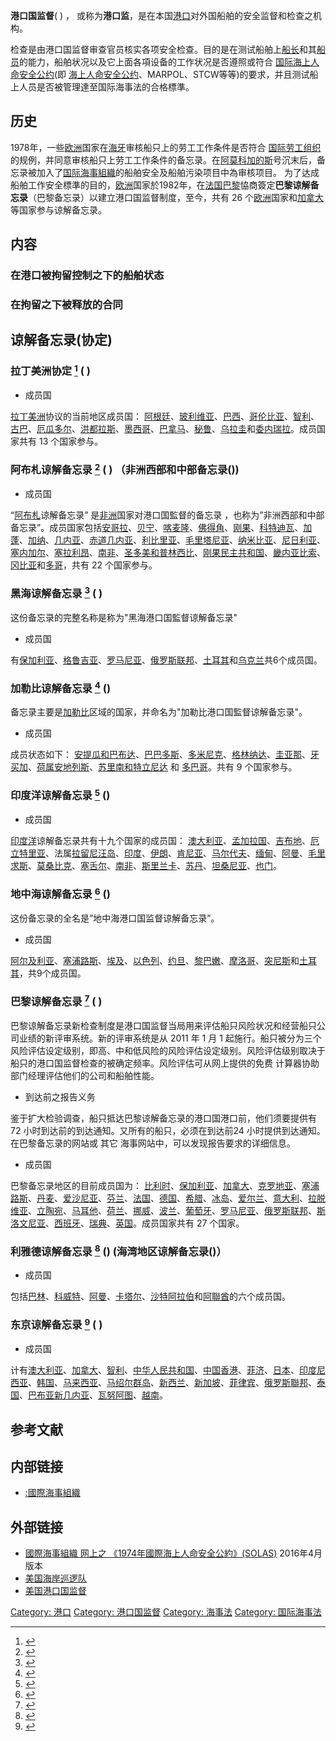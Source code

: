'''港口国监督'''( {{lang-en|'''Port State Control, PSC'''}} ) ， 或称为'''港口监'''，是在本国[[港口|港口]]对外国船舶的安全监督和检查之机构。

检查是由港口国监督审查官员核实各项安全检查。目的是在测试船舶上[[船长|船长]]和其[[船员|船员]]的能力，船舶状况以及它上面各項设备的工作状况是否遵照或符合 [[国际海上人命安全公约|国际海上人命安全公约]](即 [[海上人命安全公约|海上人命安全公约]]、MARPOL、STCW等等)的要求，并且测试船上人员是否被管理達至国际海事法的合格標準。

==历史==
1978年，一些[[欧洲|欧洲]]国家在[[海牙|海牙]]审核船只上的劳工工作条件是否符合 [[国际劳工组织|国际劳工组织]]的规例，并同意审核船只上劳工工作条件的备忘录。在[[阿莫科加的斯|阿莫科加的斯]]号沉末后，备忘录被加入了[[国际海事組織|国际海事組織]]的船舶安全及船舶污染项目中為审核项目。
为了达成船舶工作安全標準的目的，[[欧洲|欧洲]]国家於1982年，在[[法国|法国]][[巴黎|巴黎]]恊商簽定'''巴黎谅解备忘录'''（巴黎备忘录）以建立港口国监督制度，至今，共有 26 个[[欧洲|欧洲]]国家和[[加拿大|加拿大]]等国家参与谅解备忘录。


==内容==
===在港口被拘留控制之下的船舶状态===
===在拘留之下被释放的合同===

==谅解备忘录(协定)==
===拉丁美洲协定 <ref>{{cite web|url=http://www.acuerdolatino.int.ar/ciala/index.php|title=拉丁美洲協定|work=外部链接|accessdate=April 7, 2016|deadurl=yes|archiveurl=https://web.archive.org/web/20160415132805/http://www.acuerdolatino.int.ar/ciala/index.php|archivedate=2016年4月15日}}</ref> ({{lang-en| The Latin American Agreement on Port State Control of Vessels}} {{lang-es|Acuerdo de Viña del Mar Agreement}}) ===
*成员国
[[拉丁美洲|拉丁美洲]]协议的当前地区成员国： [[阿根廷|阿根廷]]、[[玻利维亚|玻利维亚]]、[[巴西|巴西]]、[[哥伦比亚|哥伦比亚]]、[[智利|智利]]、[[古巴|古巴]]、[[厄瓜多尔|厄瓜多尔]]、[[洪都拉斯|洪都拉斯]]、[[墨西哥|墨西哥]]、[[巴拿马|巴拿马]]、[[秘鲁|秘鲁]]、[[乌拉圭|乌拉圭]]和[[委内瑞拉|委内瑞拉]]。成员国家共有 13 个国家参与。

===阿布札谅解备忘录 <ref>{{cite web|url=http://www.abujamou.org/index.php|title=阿布札諒解備忘錄谅解备忘录（非洲西部和中部备忘录）|work=外部链接|accessdate=April 7, 2016|archive-date=2020-11-23|archive-url=https://web.archive.org/web/20201123220534/http://www.abujamou.org/index.php|dead-url=no}}</ref> ({{lang-en| Abuja MOU}} ) （非洲西部和中部备忘录({{lang-en|West and Central Africa MoU}}))===
*成员国
“[[阿布札|阿布札]]谅解备忘录” 是[[非洲|非洲]]国家对港口国監督的备忘录 ，也称为”非洲西部和中部备忘录”。成员国家包括[[安哥拉|安哥拉]]、[[贝宁|贝宁]]、[[喀麦隆|喀麦隆]]、[[佛得角|佛得角]]、[[刚果|刚果]]、[[科特迪瓦|科特迪瓦]]、[[加蓬|加蓬]]、[[加纳|加纳]]、[[几内亚|几内亚]]、[[赤道几内亚|赤道几内亚]]、[[利比里亚|利比里亚]]、[[毛里塔尼亚|毛里塔尼亚]]、[[纳米比亚|纳米比亚]]、[[尼日利亚|尼日利亚]]、[[塞内加尔|塞内加尔]]、[[塞拉利昂|塞拉利昂]]、[[南非|南非]]、[[圣多美和普林西比|圣多美和普林西比]]、[[刚果民主共和国|刚果民主共和国]]、[[畿内亚比索|畿内亚比索]]、[[冈比亚|冈比亚]]和[[多哥|多哥]]，共有 22 个国家参与。

===黑海谅解备忘录 <ref>{{cite web|url=http://www.bsmou.org/|title=黑海諒解備忘錄谅解备忘录|work=外部链接|accessdate=April 7, 2016|archive-date=2019-01-23|archive-url=https://web.archive.org/web/20190123100902/http://www.bsmou.org/|dead-url=no}}</ref> ({{lang-en| Black Sea MOU }} )===
这份备忘录的完整名称是称为"黑海港口国監督谅解备忘录"
*成员国
有[[保加利亚|保加利亚]]、[[格鲁吉亚|格鲁吉亚]]、[[罗马尼亚|罗马尼亚]]、[[俄罗斯联邦|俄罗斯联邦]]、[[土耳其|土耳其]]和[[乌克兰|乌克兰]]共6个成员国。

===加勒比谅解备忘录 <ref>{{cite web|url=http://www.caribbeanmou.org/|title=加勒比諒解備忘錄谅解备忘录|work=外部链接|accessdate=April 7, 2016|archive-date=2019-06-03|archive-url=https://web.archive.org/web/20190603215708/http://www.caribbeanmou.org/|dead-url=no}}</ref> ({{lang-en| Caribbeaan MOU}})===
备忘录主要是[[加勒比|加勒比]]区域的国家，并命名为"加勒比港口国監督谅解备忘录"。
*成员国
成员状态如下： [[安提瓜和巴布达|安提瓜和巴布达]]、[[巴巴多斯|巴巴多斯]]、[[多米尼克|多米尼克]]、[[格林纳达|格林纳达]]、[[圭亚那|圭亚那]]、[[牙买加|牙买加]]、[[荷属安地列斯|荷属安地列斯]]、[[苏里南和特立尼达|苏里南和特立尼达]] 和 [[多巴哥|多巴哥]]。共有 9 个国家参与。

===印度洋谅解备忘录 <ref>{{cite web|url=http://www.iomou.org/|title=印度洋諒解備忘錄|work=外部链接|accessdate=April 7, 2016|archive-date=2019-10-13|archive-url=https://web.archive.org/web/20191013105354/http://www.iomou.org/|dead-url=no}}</ref> ({{lang-en| Indian Ocean MOU}})===
*成员国
[[印度洋|印度洋]]谅解备忘录共有十九个国家的成员国： [[澳大利亚|澳大利亚]]、[[孟加拉国|孟加拉国]]、[[吉布地|吉布地]]、[[厄立特里亚|厄立特里亚]]、法属[[拉留尼汪岛|拉留尼汪岛]]、[[印度|印度]]、[[伊朗|伊朗]]、[[肯尼亚|肯尼亚]]、[[马尔代夫|马尔代夫]]、[[缅甸|缅甸]]、[[阿曼|阿曼]]、[[毛里求斯|毛里求斯]]、[[莫桑比克|莫桑比克]]、[[塞舌尔|塞舌尔]]、[[南非|南非]]、[[斯里兰卡|斯里兰卡]]、[[苏丹|苏丹]]、[[坦桑尼亚|坦桑尼亚]]、[[也门|也门]]。

===地中海谅解备忘录 <ref>{{cite web|url=http://www.medmou.org/|title=地中海諒解備忘錄|work=外部链接|accessdate=April 7, 2016|archive-date=2009-02-11|archive-url=https://web.archive.org/web/20090211122545/http://medmou.org/|dead-url=no}}</ref> ({{lang-en| Mediterranean MOU }})===
这份备忘录的全名是”地中海港口国监督谅解备忘录”。
*成员国
[[阿尔及利亚|阿尔及利亚]]、[[塞浦路斯|塞浦路斯]]、[[埃及|埃及]]、[[以色列|以色列]]、[[约旦|约旦]]、[[黎巴嫩|黎巴嫩]]、[[摩洛哥|摩洛哥]]、[[突尼斯|突尼斯]]和[[土耳其|土耳其]]，共9个成员国。

===巴黎谅解备忘录 <ref>{{cite web|url=http://www.parismou.org/|title=巴黎諒解備忘錄|work=外部链接|accessdate=April 7, 2016|archive-date=2021-02-04|archive-url=https://web.archive.org/web/20210204225152/https://www.parismou.org/|dead-url=no}}</ref> ({{lang-en|Paris MoU NIR)}} )===
巴黎谅解备忘录新检查制度是港口国监督当局用来评估船只风险状况和经营船只公司业绩的新评审系统。新的评审系统是从 2011 年 1 月 1 起施行。船只被分为三个风险评估设定级别，即高、中和低风险的风险评估设定级别。风险评估级别取决于船只的港口国监督检查的被确定频率。风险评估可从网上提供的免费 计算器协助部门经理评估他们的公司和船舶性能。
*到达前之报告义务
鉴于扩大检验调查，船只抵达巴黎谅解备忘录的港口国港口前，他们须要提供有 72 小时到达前的到达通知。又所有的船只，必须在到达前24 小时提供到达通知。在巴黎备忘录的网站或 其它 海事网站中，可以发现报告要求的详细信息。
*成员国
巴黎备忘录地区的目前成员国为： [[比利时|比利时]]、[[保加利亚|保加利亚]]、[[加拿大|加拿大]]、[[克罗地亚|克罗地亚]]、[[塞浦路斯|塞浦路斯]]、[[丹麦|丹麦]]、[[爱沙尼亚|爱沙尼亚]]、[[芬兰|芬兰]]、[[法国|法国]]、[[德国|德国]]、[[希腊|希腊]]、[[冰岛|冰岛]]、[[爱尔兰|爱尔兰]]、[[意大利|意大利]]、[[拉脱维亚|拉脱维亚]]、[[立陶宛|立陶宛]]、[[马耳他|马耳他]]、[[荷兰|荷兰]]、[[挪威|挪威]]、[[波兰|波兰]]、[[葡萄牙|葡萄牙]]、[[罗马尼亚|罗马尼亚]]、[[俄罗斯联邦|俄罗斯联邦]]、[[斯洛文尼亚|斯洛文尼亚]]、[[西班牙|西班牙]]、[[瑞典|瑞典]]、[[英国|英国]]。成员国家共有 27 个国家。

===利雅德谅解备忘录 <ref>{{cite web|url=http://www.riyadhmou.org/|title=利雅德谅解备忘录|work=外部链接|accessdate=April 7, 2016|archive-url=https://web.archive.org/web/20160324132519/http://www.riyadhmou.org/|archive-date=2016-03-24|dead-url=yes}}</ref> ({{lang-en| Riyadh MoU}})  (海湾地区谅解备忘录({{lang-en| Gulf Region}})）===
*成员国
包括[[巴林|巴林]]、[[科威特|科威特]]、[[阿曼|阿曼]]、[[卡塔尔|卡塔尔]]、[[沙特阿拉伯|沙特阿拉伯]]和[[阿聯酋|阿聯酋]]的六个成员国。

===东京谅解备忘录 <ref>{{cite web|url=http://www.tokyo-mou.org/|title=东京諒解備忘錄|work=外部链接|accessdate=April 7, 2016|archive-date=2012-01-19|archive-url=https://web.archive.org/web/20120119015102/http://www.tokyo-mou.org/|dead-url=no}}</ref> ({{lang-en|Tokyo MoU)}} )===
*成员国
计有[[澳大利亚|澳大利亚]]、[[加拿大|加拿大]]、[[智利|智利]]、[[中华人民共和国|中华人民共和国]]、[[中国香港|中国香港]]、[[菲济|菲济]]、[[日本|日本]]、[[印度尼西亚|印度尼西亚]]、[[韩国|韩国]]、[[马来西亚|马来西亚]]、[[马绍尔群岛|马绍尔群岛]]、[[新西兰|新西兰]]、[[新加坡|新加坡]]、[[菲律宾|菲律宾]]、[[俄罗斯聯邦|俄罗斯聯邦]]、[[泰国|泰国]]、[[巴布亚新几内亚|巴布亚新几内亚]]、[[瓦努阿图|瓦努阿图]]、[[越南|越南]]。

==参考文献==
{{reflist|2}}

==内部链接==
* [[:國際海事組織|:國際海事組織]]
 
==外部链接==
* [http://www.imo.org/en/KnowledgeCentre/ReferencesAndArchives/HistoryofSOLAS/Documents/SOLAS%201974%20-%20Brief%20History%20-%20List%20of%20amendments%20to%20date%20and%20how%20to%20find%20them.html 國際海事組織 网上之 《1974年國際海上人命安全公約》(SOLAS) ] {{Wayback|url=http://www.imo.org/en/KnowledgeCentre/ReferencesAndArchives/HistoryofSOLAS/Documents/SOLAS%201974%20-%20Brief%20History%20-%20List%20of%20amendments%20to%20date%20and%20how%20to%20find%20them.html |date=20161204053125 }}  2016年4月版本
* [https://web.archive.org/web/20100825084849/http://psix.uscg.mil/ 美国海岸巡逻队]
* [http://www.uscg.mil/hq/g-m/pscweb/index.htm 美国港口国监督] {{Wayback|url=http://www.uscg.mil/hq/g-m/pscweb/index.htm |date=20071017101107 }}

[[Category:_港口|Category: 港口]]
[[Category:_港口国监督|Category: 港口国监督]]
[[Category:_海事法|Category: 海事法]]
[[Category:_国际海事法|Category: 国际海事法]]